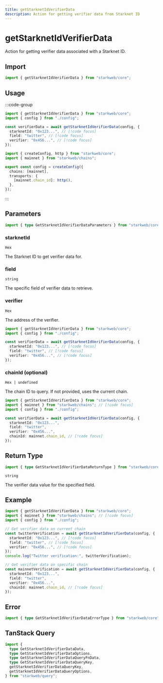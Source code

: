 ```yaml
---
title: getStarknetIdVerifierData
description: Action for getting verifier data from Starknet ID
---
```


# getStarknetIdVerifierData

Action for getting verifier data associated with a Starknet ID.

## Import

```ts
import { getStarknetIdVerifierData } from "starkweb/core";
```

## Usage

:::code-group

```ts [index.ts]
import { getStarknetIdVerifierData } from "starkweb/core";
import { config } from "./config";

const verifierData = await getStarknetIdVerifierData(config, {
  starknetId: "0x123...", // [!code focus]
  field: "twitter", // [!code focus]
  verifier: "0x456...", // [!code focus]
});
```

```ts [config.ts]
import { createConfig, http } from "starkweb/core";
import { mainnet } from "starkweb/chains";

export const config = createConfig({
  chains: [mainnet],
  transports: {
    [mainnet.chain_id]: http(),
  },
});
```

:::

## Parameters

```ts
import { type GetStarknetIdVerifierDataParameters } from "starkweb/core";
```

### starknetId

`Hex`

The Starknet ID to get verifier data for.

### field

`string`

The specific field of verifier data to retrieve.

### verifier

`Hex`

The address of the verifier.

```ts [index.ts]
import { getStarknetIdVerifierData } from "starkweb/core";
import { config } from "./config";

const verifierData = await getStarknetIdVerifierData(config, {
  starknetId: "0x123...", // [!code focus]
  field: "twitter", // [!code focus]
  verifier: "0x456...", // [!code focus]
});
```

### chainId (optional)

`Hex | undefined`

The chain ID to query. If not provided, uses the current chain.

```ts [index.ts]
import { getStarknetIdVerifierData } from "starkweb/core";
import { mainnet } from "starkweb/chains"; // [!code focus]
import { config } from "./config";

const verifierData = await getStarknetIdVerifierData(config, {
  starknetId: "0x123...",
  field: "twitter",
  verifier: "0x456...",
  chainId: mainnet.chain_id, // [!code focus]
});
```

## Return Type

```ts
import { type GetStarknetIdVerifierDataReturnType } from "starkweb/core";
```

`string`

The verifier data value for the specified field.

## Example

```ts [example.ts]
import { getStarknetIdVerifierData } from "starkweb/core";
import { mainnet } from "starkweb/chains"; // [!code focus]
import { config } from "./config";

// Get verifier data on current chain
const twitterVerification = await getStarknetIdVerifierData(config, {
  starknetId: "0x123...", // [!code focus]
  field: "twitter", // [!code focus]
  verifier: "0x456...", // [!code focus]
});
console.log("Twitter verification:", twitterVerification);

// Get verifier data on specific chain
const mainnetVerification = await getStarknetIdVerifierData(config, {
  starknetId: "0x123...",
  field: "twitter",
  verifier: "0x456...",
  chainId: mainnet.chain_id, // [!code focus]
});
```

## Error

```ts
import { type GetStarknetIdVerifierDataErrorType } from "starkweb/core";
```

## TanStack Query

```ts
import {
  type GetStarknetIdVerifierDataData,
  type GetStarknetIdVerifierDataOptions,
  type GetStarknetIdVerifierDataQueryFnData,
  type GetStarknetIdVerifierDataQueryKey,
  getStarknetIdVerifierDataQueryKey,
  getStarknetIdVerifierDataQueryOptions,
} from "starkweb/query";
```
